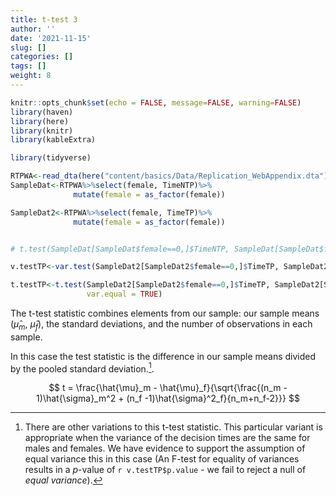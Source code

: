 ```yaml
---
title: t-test 3
author: ''
date: '2021-11-15'
slug: []
categories: []
tags: []
weight: 8
---
```


```r
knitr::opts_chunk$set(echo = FALSE, message=FALSE, warning=FALSE)
library(haven)
library(here)
library(knitr)
library(kableExtra)

library(tidyverse)
```

```r
RTPWA<-read_dta(here("content/basics/Data/Replication_WebAppendix.dta"))
SampleDat<-RTPWA%>%select(female, TimeNTP)%>%
              mutate(female = as_factor(female))

SampleDat2<-RTPWA%>%select(female, TimeTP)%>%
              mutate(female = as_factor(female))


# t.test(SampleDat[SampleDat$female==0,]$TimeNTP, SampleDat[SampleDat$female==1,]$TimeNTP)

v.testTP<-var.test(SampleDat2[SampleDat2$female==0,]$TimeTP, SampleDat2[SampleDat2$female==1,]$TimeTP)

t.testTP<-t.test(SampleDat2[SampleDat2$female==0,]$TimeTP, SampleDat2[SampleDat2$female==1,]$TimeTP, 
                 var.equal = TRUE)
```

The t-test statistic combines elements from our sample: our sample means ($\hat{\mu}_m$, $\hat{\mu}_f$), the standard deviations, and the number of observations in each sample. 

In this case the test statistic is the difference in our sample means divided by the pooled standard deviation.^[There are other variations to this t-test statistic. This particular variant is appropriate when the variance of the decision times are the same for males and females. We have evidence to support the assumption of equal variance this in this case (An F-test for equality of variances results in a $p$-value of `r v.testTP$p.value` - we fail to reject a null of *equal variance*).].

$$
t = \frac{\hat{\mu}_m - \hat{\mu}_f}{\sqrt{\frac{(n_m - 1)\hat{\sigma}_m^2 + (n_f -1)\hat{\sigma}^2_f}{n_m+n_f-2}}}
$$




 

